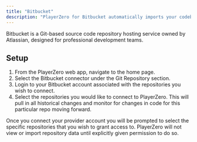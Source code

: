 ```yaml
---
title: "Bitbucket"
description: "PlayerZero for Bitbucket automatically imports your codebase into PlayerZero, providing automatic risk analysis, release monitoring, and other AI enabled features."
---
```


Bitbucket is a Git-based source code repository hosting service owned by Atlassian, designed for professional development teams.

<Snippet file="code-connector.mdx" />

## Setup
1. From the PlayerZero web app, navigate to the home page.
2. Select the Bitbucket connector under the Git Repository section.
3. Login to your Bitbucket account associated with the repositories you wish to connect. 
4. Select the repositories you would like to connect to PlayerZero. This will pull in all historical changes and monitor for changes in code for this particular repo moving forward.

<Note>
    Once you connect your provider account you will be prompted to select the specific repositories that you wish to grant access to.
    PlayerZero will not view or import repository data until explicitly given permission to do so.
</Note>

